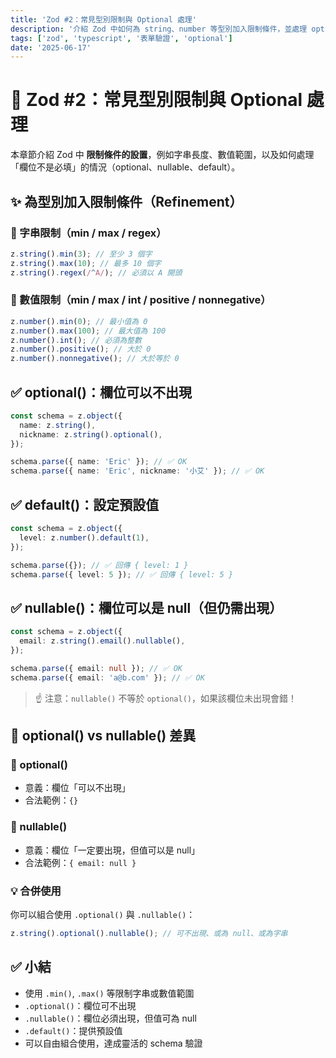 ```yaml
---
title: 'Zod #2：常見型別限制與 Optional 處理'
description: '介紹 Zod 中如何為 string、number 等型別加入限制條件，並處理 optional、nullable、default 等情況。'
tags: ['zod', 'typescript', '表單驗證', 'optional']
date: '2025-06-17'
---
```


# 📘 Zod #2：常見型別限制與 Optional 處理

本章節介紹 Zod 中 **限制條件的設置**，例如字串長度、數值範圍，以及如何處理「欄位不是必填」的情況（optional、nullable、default）。

## ✨ 為型別加入限制條件（Refinement）

### 🔹 字串限制（min / max / regex）

```ts
z.string().min(3); // 至少 3 個字
z.string().max(10); // 最多 10 個字
z.string().regex(/^A/); // 必須以 A 開頭
```

### 🔹 數值限制（min / max / int / positive / nonnegative）

```ts
z.number().min(0); // 最小值為 0
z.number().max(100); // 最大值為 100
z.number().int(); // 必須為整數
z.number().positive(); // 大於 0
z.number().nonnegative(); // 大於等於 0
```

## ✅ optional()：欄位可以不出現

```ts
const schema = z.object({
  name: z.string(),
  nickname: z.string().optional(),
});

schema.parse({ name: 'Eric' }); // ✅ OK
schema.parse({ name: 'Eric', nickname: '小艾' }); // ✅ OK
```

## ✅ default()：設定預設值

```ts
const schema = z.object({
  level: z.number().default(1),
});

schema.parse({}); // ✅ 回傳 { level: 1 }
schema.parse({ level: 5 }); // ✅ 回傳 { level: 5 }
```

## ✅ nullable()：欄位可以是 null（但仍需出現）

```ts
const schema = z.object({
  email: z.string().email().nullable(),
});

schema.parse({ email: null }); // ✅ OK
schema.parse({ email: 'a@b.com' }); // ✅ OK
```

> ☝️ 注意：`nullable()` 不等於 `optional()`，如果該欄位未出現會錯！

## 🚨 optional() vs nullable() 差異

### 🔹 optional()

- 意義：欄位「可以不出現」
- 合法範例：`{}`

### 🔹 nullable()

- 意義：欄位「一定要出現，但值可以是 null」
- 合法範例：`{ email: null }`

### 💡 合併使用

你可以組合使用 `.optional()` 與 `.nullable()`：

```ts
z.string().optional().nullable(); // 可不出現、或為 null、或為字串
```

## ✅ 小結

- 使用 `.min()`, `.max()` 等限制字串或數值範圍
- `.optional()`：欄位可不出現
- `.nullable()`：欄位必須出現，但值可為 null
- `.default()`：提供預設值
- 可以自由組合使用，達成靈活的 schema 驗證
